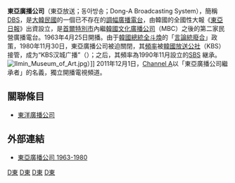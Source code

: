 {{unreferenced|time=2018-09-02T00:16:09+00:00}}
{{Infobox Korean name
 |title=東亞放送
 |hangul=동아방송
 |hanja=東亞放送 
 |rr= Dong-A Bangsong
 |mr= Tong-A Pangsong
 |context=south
 |img= 
 |caption= 
}}
'''東亞廣播公司'''（東亞放送；동아방송；Dong-A Broadcasting System），簡稱[[DBS|DBS]]，是[[大韓民國|大韓民國]]的一個已不存在的[[調幅|調幅]][[廣播電台|廣播電台]]，由韓國的全國性大報《[[東亞日報|東亞日報]]》出資設立，是[[首爾特別市|首爾特別市]]內繼[[韓國文化廣播公司|韓國文化廣播公司]]（MBC）之後的第二家民營廣播電台。1963年4月25日開播。由于[[韓國總統|韓國總統]][[全斗煥|全斗煥]]的「[[言論統廢合|言論統廢合]]」政策，1980年11月30日，東亞廣播公司被迫關閉，其[[頻率|頻率]]被[[韓國放送公社|韓國放送公社]]（KBS）接管，成为“KBS汉城广播”（{{lang|ko|KBS라디오서울}}）；之后，其頻率為1990年11月設立的[[SBS_(韓國)|SBS]] {{link-ko|Love FM|SBS 러브FM}}継承。
[[File:Ilmin_Museum_of_Art.jpg|thumb]]）]]
2011年12月1日，[[Channel_A|Channel A]]以「東亞廣播公司繼承者」的名義，獨立開播電視頻道。

== 關聯條目 ==
* [[東洋廣播公司|東洋廣播公司]]

== 外部連結 ==
* [http://dbs.donga.com/ 東亞廣播公司 1963-1980] {{Wayback|url=http://dbs.donga.com/ |date=20210310180851 }}{{ko icon}}

[[Category:韓國廣播電台|D東]]
[[Category:韩国已结业公司|D東]]
[[Category:1963年建立|D東]]
[[Category:1980年廢除|D東]]